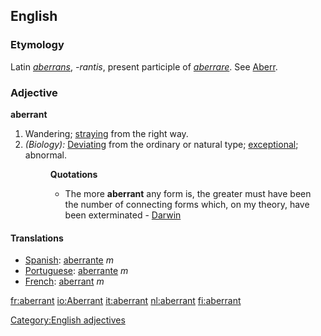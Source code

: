 ==English==

===Etymology===
Latin ''[[aberrans]]'', ''-rantis'', present participle of ''[[aberrare]]''. See [[Aberr]].

===Adjective===
'''aberrant'''
#Wandering; [[straying]] from the right way.
#''(Biology):'' [[Deviating]] from the ordinary or natural type; [[exceptional]]; abnormal.
#:'''Quotations'''
#:*The more '''aberrant''' any form is, the greater must have been the number of connecting forms which, on my theory, have been exterminated - [[Darwin]]

====Translations====
*[[Spanish]]: [[aberrante]] ''m''
*[[Portuguese]]: [[aberrante]] ''m''
*[[French]]: [[aberrant]] ''m''

[[Category:English adjectives]]

[[fr:aberrant]]
[[io:Aberrant]]
[[it:aberrant]]
[[nl:aberrant]]
[[fi:aberrant]]
